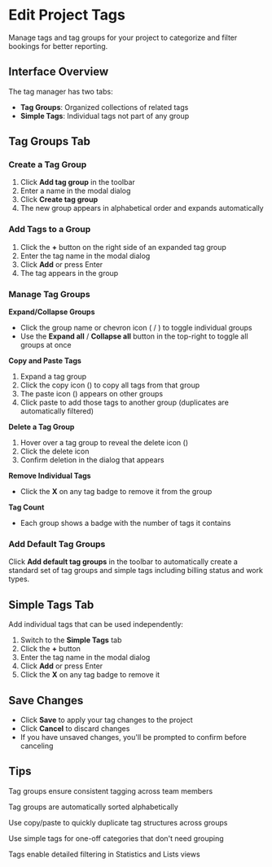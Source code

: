 # Edit Project Tags

Manage tags and tag groups for your project to categorize and filter bookings for better reporting.

## Interface Overview

The tag manager has two tabs:
- **Tag Groups**: Organized collections of related tags
- **Simple Tags**: Individual tags not part of any group

## Tag Groups Tab

### Create a Tag Group
1. Click **Add tag group** in the toolbar
2. Enter a name in the modal dialog
3. Click **Create tag group**
4. The new group appears in alphabetical order and expands automatically

### Add Tags to a Group
1. Click the **+** button on the right side of an expanded tag group
2. Enter the tag name in the modal dialog
3. Click **Add** or press Enter
4. The tag appears in the group

### Manage Tag Groups

**Expand/Collapse Groups**
- Click the group name or chevron icon (<Icon name="ChevronUp" /> / <Icon name="ChevronDown" />) to toggle individual groups
- Use the **Expand all** / **Collapse all** button in the top-right to toggle all groups at once

**Copy and Paste Tags**
1. Expand a tag group
2. Click the copy icon (<Icon name="Copy" />) to copy all tags from that group
3. The paste icon (<Icon name="Clipboard" />) appears on other groups
4. Click paste to add those tags to another group (duplicates are automatically filtered)

**Delete a Tag Group**
1. Hover over a tag group to reveal the delete icon (<Icon name="Trash2" />)
2. Click the delete icon
3. Confirm deletion in the dialog that appears

**Remove Individual Tags**
- Click the **X** on any tag badge to remove it from the group

**Tag Count**
- Each group shows a badge with the number of tags it contains

### Add Default Tag Groups
Click **Add default tag groups** in the toolbar to automatically create a standard set of tag groups and simple tags including billing status and work types.

## Simple Tags Tab

Add individual tags that can be used independently:
1. Switch to the **Simple Tags** tab
2. Click the **+** button
3. Enter the tag name in the modal dialog
4. Click **Add** or press Enter
5. Click the **X** on any tag badge to remove it

## Save Changes

- Click **Save** to apply your tag changes to the project
- Click **Cancel** to discard changes
- If you have unsaved changes, you'll be prompted to confirm before canceling

## Tips

<Tip>Tag groups ensure consistent tagging across team members</Tip>

<Tip>Tag groups are automatically sorted alphabetically</Tip>

<Tip>Use copy/paste to quickly duplicate tag structures across groups</Tip>

<Tip>Use simple tags for one-off categories that don't need grouping</Tip>

<Tip>Tags enable detailed filtering in Statistics and Lists views</Tip>
